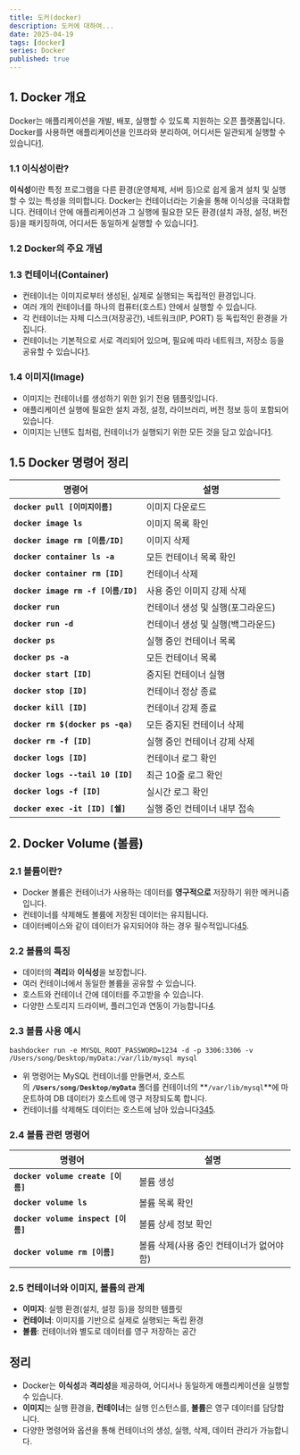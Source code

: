 ```yaml
---
title: 도커(docker)
description: 도커에 대하여...
date: 2025-04-19
tags: [docker]
series: Docker
published: true
---
```


## 1. Docker 개요

Docker는 애플리케이션을 개발, 배포, 실행할 수 있도록 지원하는 오픈 플랫폼입니다. Docker를 사용하면 애플리케이션을 인프라와 분리하여, 어디서든 일관되게 실행할 수 있습니다[1](https://docs.docker.com/get-started/docker-overview/).

### 1.1 이식성이란?

**이식성**이란 특정 프로그램을 다른 환경(운영체제, 서버 등)으로 쉽게 옮겨 설치 및 실행할 수 있는 특성을 의미합니다. Docker는 컨테이너라는 기술을 통해 이식성을 극대화합니다. 컨테이너 안에 애플리케이션과 그 실행에 필요한 모든 환경(설치 과정, 설정, 버전 등)을 패키징하여, 어디서든 동일하게 실행할 수 있습니다[1](https://docs.docker.com/get-started/docker-overview/).

### 1.2 Docker의 주요 개념

### 1.3 컨테이너(Container)

- 컨테이너는 이미지로부터 생성된, 실제로 실행되는 독립적인 환경입니다.
- 여러 개의 컨테이너를 하나의 컴퓨터(호스트) 안에서 실행할 수 있습니다.
- 각 컨테이너는 자체 디스크(저장공간), 네트워크(IP, PORT) 등 독립적인 환경을 가집니다.
- 컨테이너는 기본적으로 서로 격리되어 있으며, 필요에 따라 네트워크, 저장소 등을 공유할 수 있습니다[1](https://docs.docker.com/get-started/docker-overview/).

### 1.4 이미지(Image)

- 이미지는 컨테이너를 생성하기 위한 읽기 전용 템플릿입니다.
- 애플리케이션 실행에 필요한 설치 과정, 설정, 라이브러리, 버전 정보 등이 포함되어 있습니다.
- 이미지는 닌텐도 칩처럼, 컨테이너가 실행되기 위한 모든 것을 담고 있습니다[1](https://docs.docker.com/get-started/docker-overview/).

## 1.5 Docker 명령어 정리

| **명령어**                         | **설명**                          |
| ---------------------------------- | --------------------------------- |
| **`docker pull [이미지이름]`**     | 이미지 다운로드                   |
| **`docker image ls`**              | 이미지 목록 확인                  |
| **`docker image rm [이름/ID]`**    | 이미지 삭제                       |
| **`docker container ls -a`**       | 모든 컨테이너 목록 확인           |
| **`docker container rm [ID]`**     | 컨테이너 삭제                     |
| **`docker image rm -f [이름/ID]`** | 사용 중인 이미지 강제 삭제        |
| **`docker run`**                   | 컨테이너 생성 및 실행(포그라운드) |
| **`docker run -d`**                | 컨테이너 생성 및 실행(백그라운드) |
| **`docker ps`**                    | 실행 중인 컨테이너 목록           |
| **`docker ps -a`**                 | 모든 컨테이너 목록                |
| **`docker start [ID]`**            | 중지된 컨테이너 실행              |
| **`docker stop [ID]`**             | 컨테이너 정상 종료                |
| **`docker kill [ID]`**             | 컨테이너 강제 종료                |
| **`docker rm $(docker ps -qa)`**   | 모든 중지된 컨테이너 삭제         |
| **`docker rm -f [ID]`**            | 실행 중인 컨테이너 강제 삭제      |
| **`docker logs [ID]`**             | 컨테이너 로그 확인                |
| **`docker logs --tail 10 [ID]`**   | 최근 10줄 로그 확인               |
| **`docker logs -f [ID]`**          | 실시간 로그 확인                  |
| **`docker exec -it [ID] [쉘]`**    | 실행 중인 컨테이너 내부 접속      |

## 2. Docker Volume (볼륨)

### 2.1 볼륨이란?

- Docker 볼륨은 컨테이너가 사용하는 데이터를 **영구적으로** 저장하기 위한 메커니즘입니다.
- 컨테이너를 삭제해도 볼륨에 저장된 데이터는 유지됩니다.
- 데이터베이스와 같이 데이터가 유지되어야 하는 경우 필수적입니다[4](https://refine.dev/blog/docker-volumes/)[5](https://docs.docker.com/engine/storage/).

### 2.2 볼륨의 특징

- 데이터의 **격리**와 **이식성**을 보장합니다.
- 여러 컨테이너에서 동일한 볼륨을 공유할 수 있습니다.
- 호스트와 컨테이너 간에 데이터를 주고받을 수 있습니다.
- 다양한 스토리지 드라이버, 플러그인과 연동이 가능합니다[4](https://refine.dev/blog/docker-volumes/).

### 2.3 볼륨 사용 예시

`bashdocker run -e MYSQL_ROOT_PASSWORD=1234 -d -p 3306:3306 -v /Users/song/Desktop/myData:/var/lib/mysql mysql`

- 위 명령어는 MySQL 컨테이너를 만들면서, 호스트의 **`/Users/song/Desktop/myData`** 폴더를 컨테이너의 **`/var/lib/mysql`**에 마운트하여 DB 데이터가 호스트에 영구 저장되도록 합니다.
- 컨테이너를 삭제해도 데이터는 호스트에 남아 있습니다[3](https://docs.nvidia.com/deeplearning/frameworks/user-guide/index.html)[4](https://refine.dev/blog/docker-volumes/)[5](https://docs.docker.com/engine/storage/).

### 2.4 볼륨 관련 명령어

| **명령어**                         | **설명**                                  |
| ---------------------------------- | ----------------------------------------- |
| **`docker volume create [이름]`**  | 볼륨 생성                                 |
| **`docker volume ls`**             | 볼륨 목록 확인                            |
| **`docker volume inspect [이름]`** | 볼륨 상세 정보 확인                       |
| **`docker volume rm [이름]`**      | 볼륨 삭제(사용 중인 컨테이너가 없어야 함) |

### 2.5 컨테이너와 이미지, 볼륨의 관계

- **이미지**: 실행 환경(설치, 설정 등)을 정의한 템플릿
- **컨테이너**: 이미지를 기반으로 실제로 실행되는 독립 환경
- **볼륨**: 컨테이너와 별도로 데이터를 영구 저장하는 공간

## **정리**

- Docker는 **이식성**과 **격리성**을 제공하여, 어디서나 동일하게 애플리케이션을 실행할 수 있습니다.
- **이미지**는 실행 환경을, **컨테이너**는 실행 인스턴스를, **볼륨**은 영구 데이터를 담당합니다.
- 다양한 명령어와 옵션을 통해 컨테이너의 생성, 실행, 삭제, 데이터 관리가 가능합니다.
